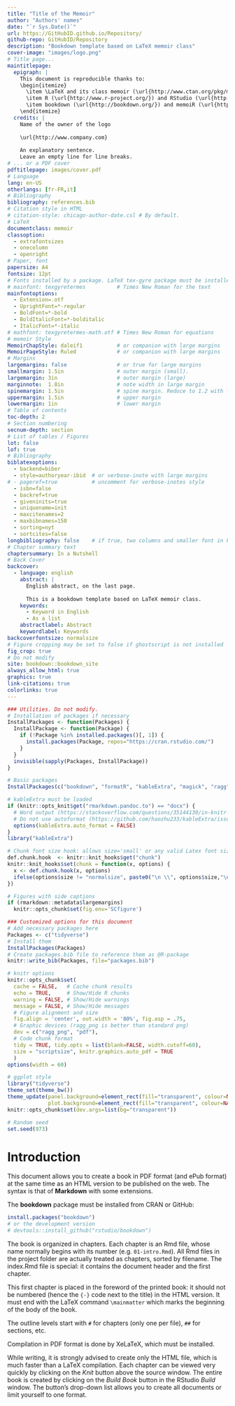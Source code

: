 ```yaml
--- 
title: "Title of the Memoir"
author: "Authors' names"
date: "`r Sys.Date()`"
url: https://GitHubID.github.io/Repository/
github-repo: GitHubID/Repository
description: "Bookdown template based on LaTeX memoir class"
cover-image: "images/logo.png"
# Title page...
maintitlepage:
  epigraph: |
    This document is reproducible thanks to:
    \begin{itemize}
      \item \LaTeX and its class memoir (\url{http://www.ctan.org/pkg/memoir}).
      \item R (\url{http://www.r-project.org/}) and RStudio (\url{http://www.rstudio.com/})
      \item bookdown (\url{http://bookdown.org/}) and memoiR (\url{https://ericmarcon.github.io/memoiR/})
    \end{itemize}
  credits: |
    Name of the owner of the logo
    
    \url{http://www.company.com}
    
    An explanatory sentence.
    Leave an empty line for line breaks.
# ... or a PDF cover
pdftitlepage: images/cover.pdf
# Language
lang: en-US
otherlangs: [fr-FR,it]
# Bibliography
bibliography: references.bib
# Citation style in HTML
# citation-style: chicago-author-date.csl # By default.
# LaTeX
documentclass: memoir
classoption:
  - extrafontsizes
  - onecolumn
  - openright
# Paper, font
papersize: A4
fontsize: 12pt
# Fonts installed by a package. LaTeX tex-gyre package must be installed for:
# mainfont: texgyretermes          # Times New Roman for the text
mainfontoptions:
  - Extension=.otf
  - UprightFont=*-regular
  - BoldFont=*-bold
  - BoldItalicFont=*-bolditalic
  - ItalicFont=*-italic
# mathfont: texgyretermes-math.otf # Times New Roman for equations
# memoir Style
MemoirChapStyle: daleif1           # or companion with large margins
MemoirPageStyle: Ruled             # or companion with large margins
# Margins
largemargins: false                # or true for large margins
smallmargin: 1.5in                 # outer margin (small).
largemargin: 3in                   # outer margin (large)
marginnote:  1.8in                 # note width in large margin
spinemargin: 1.5in                 # spine margin. Reduce to 1.2 with large margins.
uppermargin: 1.5in                 # upper margin
lowermargin: 1in                   # lower margin
# Table of contents
toc-depth: 2
# Section numbering
secnum-depth: section
# List of tables / Figures
lot: false
lof: true
# Bibliography
biblatexoptions:
  - backend=biber
  - style=authoryear-ibid  # or verbose-inote with large margins
# - pageref=true           # uncomment for verbose-inotes style
  - isbn=false
  - backref=true
  - giveninits=true
  - uniquename=init
  - maxcitenames=2
  - maxbibnames=150
  - sorting=nyt
  - sortcites=false
longbibliography: false    # if true, two columns and smaller font in PDF
# Chapter summary text
chaptersummary: In a Nutshell
# Back Cover
backcover:
  - language: english
    abstract: |
      English abstract, on the last page.
  
      This is a bookdown template based on LaTeX memoir class.
    keywords:
      - Keyword in English
      - As a list
    abstractlabel: Abstract
    keywordlabel: Keywords
backcoverfontsize: normalsize
# Figure cropping may be set to false if ghostscript is not installed
fig_crop: true
# Do not modify
site: bookdown::bookdown_site
always_allow_html: true
graphics: true
link-citations: true
colorlinks: true
---
```


<!-- HTML code necessary for key messages --> 
<img src="images/trombone.png" alt="image" hidden/>

```r
### Utilities. Do not modify.
# Installation of packages if necessary
InstallPackages <- function(Packages) {
  InstallPackage <- function(Package) {
    if (!Package %in% installed.packages()[, 1]) {
      install.packages(Package, repos="https://cran.rstudio.com/")
    }
  }
  invisible(sapply(Packages, InstallPackage))
}

# Basic packages
InstallPackages(c("bookdown", "formatR", "kableExtra", "magick", "ragg"))

# kableExtra must be loaded 
if (knitr::opts_knit$get("rmarkdown.pandoc.to") == "docx") {
  # Word output (https://stackoverflow.com/questions/35144130/in-knitr-how-can-i-test-for-if-the-output-will-be-pdf-or-word)
  # Do not use autoformat (https://github.com/haozhu233/kableExtra/issues/308)
  options(kableExtra.auto_format = FALSE)
}
library("kableExtra")

# Chunk font size hook: allows size='small' or any valid Latex font size in chunk options
def.chunk.hook  <- knitr::knit_hooks$get("chunk")
knitr::knit_hooks$set(chunk = function(x, options) {
  x <- def.chunk.hook(x, options)
  ifelse(options$size != "normalsize", paste0("\n \\", options$size,"\n\n", x, "\n\n \\normalsize"), x)
})

# Figures with side captions
if (rmarkdown::metadata$largemargins)
  knitr::opts_chunk$set(fig.env='SCfigure')
```

```r
### Customized options for this document
# Add necessary packages here
Packages <- c("tidyverse")
# Install them
InstallPackages(Packages)
# Create packages.bib file to reference them as @R-package
knitr::write_bib(Packages, file="packages.bib")

# knitr options
knitr::opts_chunk$set(
  cache = FALSE,   # Cache chunk results
  echo = TRUE,     # Show/Hide R chunks
  warning = FALSE, # Show/Hide warnings
  message = FALSE, # Show/Hide messages
  # Figure alignment and size
  fig.align = 'center', out.width = '80%', fig.asp = .75,
  # Graphic devices (ragg_png is better than standard png)
  dev = c("ragg_png", "pdf"),
  # Code chunk format
  tidy = TRUE, tidy.opts = list(blank=FALSE, width.cutoff=60),
  size = "scriptsize", knitr.graphics.auto_pdf = TRUE
  )
options(width = 60)

# ggplot style
library("tidyverse")
theme_set(theme_bw())
theme_update(panel.background=element_rect(fill="transparent", colour=NA),
             plot.background=element_rect(fill="transparent", colour=NA))
knitr::opts_chunk$set(dev.args=list(bg="transparent"))

# Random seed
set.seed(973)
```


# Introduction {-}

This document allows you to create a book in PDF format (and ePub format) at the same time as an HTML version to be published on the web.
The syntax is that of **Markdown** with some extensions.

The **bookdown** package must be installed from CRAN or GitHub:

```r
install.packages("bookdown")
# or the development version
# devtools::install_github("rstudio/bookdown")
```

The book is organized in chapters. 
Each chapter is an Rmd file, whose name normally begins with its number (e.g. `01-intro.Rmd`).
All Rmd files in the project folder are actually treated as chapters, sorted by filename.
The index.Rmd file is special: it contains the document header and the first chapter.

This first chapter is placed in the foreword of the printed book: it should not be numbered (hence the `{-}` code next to the title) in the HTML version.
It must end with the LaTeX command `\mainmatter` which marks the beginning of the body of the book.

The outline levels start with `#` for chapters (only one per file), `##` for sections, etc.

Compilation in PDF format is done by XeLaTeX, which must be installed.

While writing, it is strongly advised to create only the HTML file, which is much faster than a LaTeX compilation.
Each chapter can be viewed very quickly by clicking on the _Knit_ button above the source window.
The entire book is created by clicking on the _Build Book_ button in the RStudio _Build_ window.
The button's drop-down list allows you to create all documents or limit yourself to one format.

<!-- The \mainmatter command marks the beginning of the LaTeX document body--> 
<!-- It must not be deleted-->
\mainmatter
